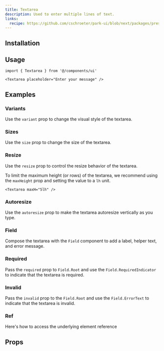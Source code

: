 ```yaml
---
title: Textarea
description: Used to enter multiple lines of text.
links:
  recipe: https://github.com/cschroeter/park-ui/blob/next/packages/preset/src/recipes/textarea.ts
---
```


<ComponentExample name="basic" />

## Installation

<InstallationGuide />

## Usage

```tsx
import { Textarea } from '@/components/ui'
```

```tsx
<Textarea placeholder="Enter your message" />
```

## Examples

### Variants

Use the `variant` prop to change the visual style of the textarea.

<ComponentExample name="variants" />

### Sizes

Use the `size` prop to change the size of the textarea.

<ComponentExample name="sizes" />

### Resize

Use the `resize` prop to control the resize behavior of the textarea.

<ComponentExample name="resize" />

To limit the maximum height (or rows) of the textarea, we recommend using the `maxHeight` prop and setting the value to a `lh` unit.

```tsx
<Textarea maxH="5lh" />
```
### Autoresize

Use the `autoresize` prop to make the textarea autoresize vertically as you type.

<ComponentExample name="autoresize" />

### Field

Compose the textarea with the `Field` component to add a label, helper text, and error message.

<ComponentExample name="field" />

### Required

Pass the `required` prop to `Field.Root` and use the `Field.RequiredIndicator` to indicate that the textarea is required.

<ComponentExample name="required" />

### Invalid

Pass the `invalid` prop to the `Field.Root` and use the `Field.ErrorText` to indicate that the textarea is invalid.

<ComponentExample name="invalid" />

### Ref

Here's how to access the underlying element reference

<ComponentExample name="ref" codeOnly />

## Props